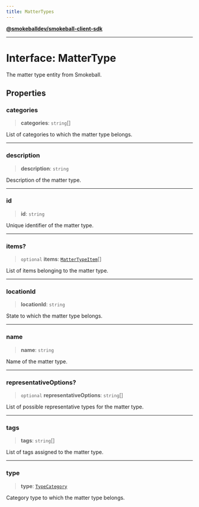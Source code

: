 ```yaml
---
title: MatterTypes
---
```

[**@smokeballdev/smokeball-client-sdk**](./../../../../README)

***

# Interface: MatterType

The matter type entity from Smokeball.

## Properties

### categories

> **categories**: `string`[]

List of categories to which the matter type belongs.

***

### description

> **description**: `string`

Description of the matter type.

***

### id

> **id**: `string`

Unique identifier of the matter type.

***

### items?

> `optional` **items**: [`MatterTypeItem`](./MatterTypeItem)[]

List of items belonging to the matter type.

***

### locationId

> **locationId**: `string`

State to which the matter type belongs.

***

### name

> **name**: `string`

Name of the matter type.

***

### representativeOptions?

> `optional` **representativeOptions**: `string`[]

List of possible representative types for the matter type.

***

### tags

> **tags**: `string`[]

List of tags assigned to the matter type.

***

### type

> **type**: [`TypeCategory`](./../type-aliases/TypeCategory)

Category type to which the matter type belongs.
